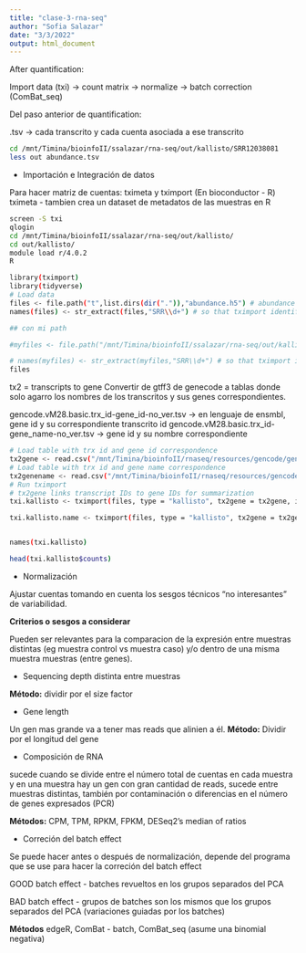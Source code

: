 ```yaml
---
title: "clase-3-rna-seq"
author: "Sofia Salazar"
date: "3/3/2022"
output: html_document
---
```


After quantification:

Import data (txi) -> count matrix -> normalize -> batch correction (ComBat_seq)

Del paso anterior de quantification:

.tsv -> cada transcrito y cada cuenta asociada a ese transcrito

```bash
cd /mnt/Timina/bioinfoII/ssalazar/rna-seq/out/kallisto/SRR12038081
less out abundance.tsv

```

- Importación e Integración de datos

Para hacer matriz de cuentas: tximeta y tximport (En bioconductor - R)
tximeta - tambien crea un dataset de metadatos de las muestras en R


```bash
screen -S txi
qlogin
cd /mnt/Timina/bioinfoII/ssalazar/rna-seq/out/kallisto/
cd out/kallisto/
module load r/4.0.2
R

library(tximport)
library(tidyverse)
# Load data
files <- file.path("t",list.dirs(dir(".")),"abundance.h5") # abundance files paths
names(files) <- str_extract(files,"SRR\\d+") # so that tximport identifies them

## con mi path

#myfiles <- file.path("/mnt/Timina/bioinfoII/ssalazar/rna-seq/out/kallisto",list.dirs(dir(".")),"abundance.h5") 

# names(myfiles) <- str_extract(myfiles,"SRR\\d+") # so that tximport identifies them
files

```

tx2 = transcripts to gene 
Convertir de gtff3 de genecode a tablas donde solo agarro los nombres de los transcritos y sus genes correspondientes.

gencode.vM28.basic.trx_id-gene_id-no_ver.tsv -> en lenguaje de ensmbl, gene id y su correspondiente transcrito id
gencode.vM28.basic.trx_id-gene_name-no_ver.tsv -> gene id y su nombre correspondiente

```bash
# Load table with trx id and gene id correspondence
tx2gene <- read.csv("/mnt/Timina/bioinfoII/rnaseq/resources/gencode/gencode.vM28.basic.trx_id-gene_id-no_ver.tsv",stringsAsFactors = F)
# Load table with trx id and gene name correspondence
tx2genename <- read.csv("/mnt/Timina/bioinfoII/rnaseq/resources/gencode/gencode.vM28.basic.trx_id-gene_name-no_ver.tsv",stringsAsFactors = F)
# Run tximport
# tx2gene links transcript IDs to gene IDs for summarization
txi.kallisto <- tximport(files, type = "kallisto", tx2gene = tx2gene, ignoreAfterBar=TRUE, ignoreTxVersion=TRUE)

txi.kallisto.name <- tximport(files, type = "kallisto", tx2gene = tx2genename, ignoreAfterBar=TRUE, ignoreTxVersion=TRUE)


names(txi.kallisto)

head(txi.kallisto$counts)
```

- Normalización

Ajustar cuentas tomando en cuenta los sesgos técnicos "no interesantes" de variabilidad.

**Criterios o sesgos a considerar**

Pueden ser relevantes para la comparacion de la expresión entre muestras distintas (eg muestra control vs muestra caso) y/o dentro de una misma muestra muestras (entre genes).

- Sequencing depth distinta entre muestras

**Método:** dividir por el size factor

- Gene length 

Un gen mas grande va a tener mas reads que alinien a él.
**Método:** Dividir por el longitud del gene
 
- Composición de RNA

sucede cuando se divide entre el número total de cuentas en cada muestra y en una muestra hay un gen con gran cantidad de reads, sucede entre muestras distintas, también por contaminación o diferencias en el número de genes expresados (PCR)

**Métodos:** CPM, TPM, RPKM, FPKM, DESeq2's median of ratios


- Correción del batch effect

Se puede hacer antes o después de normalización, depende del programa que se use para hacer la correción del batch effect

GOOD batch effect - batches revueltos en los grupos separados del PCA

BAD batch effect  - grupos de batches son los mismos que los grupos separados del PCA (variaciones guiadas por los batches)

**Métodos** 
edgeR, ComBat - batch, ComBat_seq (asume una binomial negativa)

